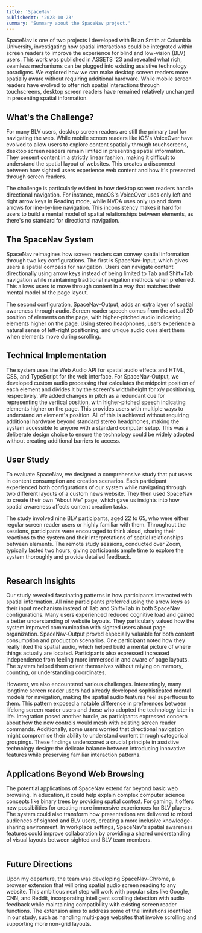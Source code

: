 ```yaml
---
title: 'SpaceNav'
publishedAt: '2023-10-23'
summary: 'Summary about the SpaceNav project.'
---
```


SpaceNav is one of two projects I developed with Brian Smith at Columbia University, investigating how spatial interactions could be integrated within screen readers to improve the experience for blind and low-vision (BLV) users. This work was published in ASSETS '23 and revealed what rich, seamless mechanisms can be plugged into existing assistive technology paradigms. We explored how we can make desktop screen readers more spatially aware without requiring additional hardware. While mobile screen readers have evolved to offer rich spatial interactions through touchscreens, desktop screen readers have remained relatively unchanged in presenting spatial information.

## What's the Challenge?

For many BLV users, desktop screen readers are still the primary tool for navigating the web. While mobile screen readers like iOS's VoiceOver have evolved to allow users to explore content spatially through touchscreens, desktop screen readers remain limited in presenting spatial information. They present content in a strictly linear fashion, making it difficult to understand the spatial layout of websites. This creates a disconnect between how sighted users experience web content and how it's presented through screen readers.

The challenge is particularly evident in how desktop screen readers handle directional navigation. For instance, macOS's VoiceOver uses only left and right arrow keys in Reading mode, while NVDA uses only up and down arrows for line-by-line navigation. This inconsistency makes it hard for users to build a mental model of spatial relationships between elements, as there's no standard for directional navigation.

## The SpaceNav System

SpaceNav reimagines how screen readers can convey spatial information through two key configurations. The first is SpaceNav-Input, which gives users a spatial compass for navigation. Users can navigate content directionally using arrow keys instead of being limited to Tab and Shift+Tab navigation while maintaining traditional navigation methods when preferred. This allows users to move through content in a way that matches their mental model of the page layout.

<Gif src="/spacenav/spatial_interactions_example.gif" alt="" caption="A visual representation of how spatial interactions are implemented on the first version of our news site, with the user navigating and highlighting HTML elements on the page." />

The second configuration, SpaceNav-Output, adds an extra layer of spatial awareness through audio. Screen reader speech comes from the actual 2D position of elements on the page, with higher-pitched audio indicating elements higher on the page. Using stereo headphones, users experience a natural sense of left-right positioning, and unique audio cues alert them when elements move during scrolling.

## Technical Implementation

The system uses the Web Audio API for spatial audio effects and HTML, CSS, and TypeScript for the web interface. For SpaceNav-Output, we developed custom audio processing that calculates the midpoint position of each element and divides it by the screen's width/height for x/y positioning, respectively. We added changes in pitch as a redundant cue for representing the vertical position, with higher-pitched speech indicating elements higher on the page. This provides users with multiple ways to understand an element's position. All of this is achieved without requiring additional hardware beyond standard stereo headphones, making the system accessible to anyone with a standard computer setup. This was a deliberate design choice to ensure the technology could be widely adopted without creating additional barriers to access.

## User Study

To evaluate SpaceNav, we designed a comprehensive study that put users in content consumption and creation scenarios. Each participant experienced both configurations of our system while navigating through two different layouts of a custom news website. They then used SpaceNav to create their own "About Me" page, which gave us insights into how spatial awareness affects content creation tasks.

The study involved nine BLV participants, aged 22 to 65, who were either regular screen reader users or highly familiar with them. Throughout the sessions, participants were encouraged to think aloud, sharing their reactions to the system and their interpretations of spatial relationships between elements. The remote study sessions, conducted over Zoom, typically lasted two hours, giving participants ample time to explore the system thoroughly and provide detailed feedback.

<Image 
  src="/spacenav/about_me_pages.png"
  alt=""
  width={800}
  height={600}
  caption="Two 'About Me' pages that a user study participant built using SpaceNav-Input (the left image) and SpaceNav-Output (the right image)."
/>

## Research Insights

Our study revealed fascinating patterns in how participants interacted with spatial information. All nine participants preferred using the arrow keys as their input mechanism instead of Tab and Shift+Tab in both SpaceNav configurations. Many users experienced reduced cognitive load and gained a better understanding of website layouts. They particularly valued how the system improved communication with sighted users about page organization. SpaceNav-Output proved especially valuable for both content consumption and production scenarios. One participant noted how they really liked the spatial audio, which helped build a mental picture of where things actually are located. Participants also expressed increased independence from feeling more immersed in and aware of page layouts. The system helped them orient themselves without relying on memory, counting, or understanding coordinates.

However, we also encountered various challenges. Interestingly, many longtime screen reader users had already developed sophisticated mental models for navigation, making the spatial audio features feel superfluous to them. This pattern exposed a notable difference in preferences between lifelong screen reader users and those who adopted the technology later in life. Integration posed another hurdle, as participants expressed concern about how the new controls would mesh with existing screen reader commands. Additionally, some users worried that directional navigation might compromise their ability to understand content through categorical groupings. These findings underscored a crucial principle in assistive technology design: the delicate balance between introducing innovative features while preserving familiar interaction patterns.

## Applications Beyond Web Browsing

The potential applications of SpaceNav extend far beyond basic web browsing. In education, it could help explain complex computer science concepts like binary trees by providing spatial context. For gaming, it offers new possibilities for creating more immersive experiences for BLV players. The system could also transform how presentations are delivered to mixed audiences of sighted and BLV users, creating a more inclusive knowledge-sharing environment. In workplace settings, SpaceNav's spatial awareness features could improve collaboration by providing a shared understanding of visual layouts between sighted and BLV team members.

<Image 
  src="/spacenav/chrome_extension.png"
  alt=""
  width={800}
  height={600}
  caption="How we envision the SpaceNav-Chrome system working on standard websites such as CNN, incorporating spatial interactions onto more complicated user interfaces and experiences."
/>

## Future Directions

Upon my departure, the team was developing SpaceNav-Chrome, a browser extension that will bring spatial audio screen reading to any website. This ambitious next step will work with popular sites like Google, CNN, and Reddit, incorporating intelligent scrolling detection with audio feedback while maintaining compatibility with existing screen reader functions. The extension aims to address some of the limitations identified in our study, such as handling multi-page websites that involve scrolling and supporting more non-grid layouts.